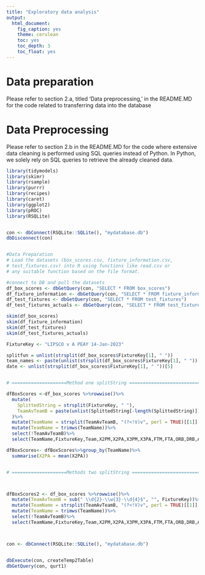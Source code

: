 ```yaml
---
title: "Exploratory data analysis"
output:
  html_document:
    fig_caption: yes
    theme: cerulean
    toc: yes
    toc_depth: 3
    toc_float: yes
---
```


# Data preparation
Please refer to section 2.a, titled 'Data preprocessing,' in the README.MD for the code related to transferring data into the database

# Data Preprocessing
Please refer to section 2.b in the README.MD for the code where extensive data cleaning is performed using SQL queries instead of Python. In Python, we solely rely on SQL queries to retrieve the already cleaned data.

```r
library(tidymodels)
library(skimr)
library(rsample)
library(purrr)
library(recipes)
library(caret)
library(ggplot2)
library(pROC)
library(RSQLite)


con <- dbConnect(RSQLite::SQLite(), "mydatabase.db")
dbDisconnect(con)


#Data Preparation
# Load the datasets (box_scores.csv, fixture_information.csv, 
# test_fixtures.csv) into R using functions like read.csv or 
# any suitable function based on the file format.

#connect to DB and pull the datasets 
df_box_scores <- dbGetQuery(con, "SELECT * FROM box_scores")
df_fixture_information <- dbGetQuery(con, "SELECT * FROM fixture_information")
df_test_fixtures <- dbGetQuery(con, "SELECT * FROM test_fixtures")
df_test_fixtures_actuals <- dbGetQuery(con, "SELECT * FROM test_fixtures_actuals")

skim(df_box_scores)
skim(df_fixture_information)
skim(df_test_fixtures)
skim(df_test_fixtures_actuals)

FixtureKey <- "LIPSCO v A PEAY 14-Jan-2023"

splitfun = unlist(strsplit(df_box_scores$FixtureKey[1], " "))
team_names <- paste(unlist(strsplit(df_box_scores$FixtureKey[1], " "))[1:4], collapse = " ")
date <- unlist(strsplit(df_box_scores$FixtureKey[1], " "))[5]


# ====================Method one splitString ===============================================

dfBoxScores <-df_box_scores %>%rowwise()%>%
  mutate(
    SplittedString = strsplit(FixtureKey, " "),
    TeamAvTeamB = paste(unlist(SplittedString[-length(SplittedString)]), collapse = " ")
  )%>%
  mutate(TeamName = strsplit(TeamAvTeamB, "(?<!V)v", perl = TRUE)[[1]][Team])%>%
  mutate(TeamName = trimws(TeamName))%>%
  select(!TeamAvTeamB)%>%
  select(TeamName,FixtureKey,Team,X2PM,X2PA,X3PM,X3PA,FTM,FTA,ORB,DRB,AST,STL,BLK,TOV,PF)

dfBoxScores<- dfBoxScores%>%group_by(TeamName)%>%
  summarise(X2PA = mean(X2PA))


# ====================Methods two splitString ============================================



dfBoxScores2 <- df_box_scores %>%rowwise()%>%
  mutate(TeamAvTeamB = sub(" \\d{2}-\\w{3}-\\d{4}$", "", FixtureKey))%>%
  mutate(TeamName = strsplit(TeamAvTeamB, "(?<!V)v", perl = TRUE)[[1]][Team])%>%
  mutate(TeamName = trimws(TeamName))%>%
  select(!TeamAvTeamB)%>%
  select(TeamName,FixtureKey,Team,X2PM,X2PA,X3PM,X3PA,FTM,FTA,ORB,DRB,AST,STL,BLK,TOV,PF)



con <- dbConnect(RSQLite::SQLite(), "mydatabase.db")


dbExecute(con, createTemp2Table)
dbGetQuery(con, qurt1)
```
